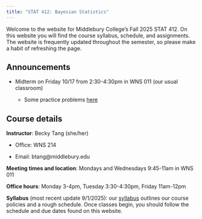 ```yaml
---
title: "STAT 412: Bayesian Statistics"
---
```


Welcome to the website for Middlebury College’s Fall 2025 STAT 412. On this website you will find the course syllabus, schedule, and assignments. The website is frequently updated throughout the semester, so please make a habit of refreshing the page.

## Announcements

-   Midterm on Friday 10/17 from 2:30-4:30pm in WNS 011 (our usual classroom)

    -   Some practice problems [here](handouts/midterm_review.pdf)

## Course details

**Instructor**: Becky Tang (she/her)

-   Office: WNS 214

-   Email: btang\@middlebury.edu

**Meeting times and location**: Mondays and Wednesdays 9:45-11am in WNS 011

**Office hours**: Monday 3-4pm, Tuesday 3:30-4:30pm, Friday 11am-12pm

**Syllabus** (most recent update 9/1/2025): our [syllabus](stat412_syllabus.pdf) outlines our course policies and a rough schedule. Once classes begin, you should follow the schedule and due dates found on this website.
